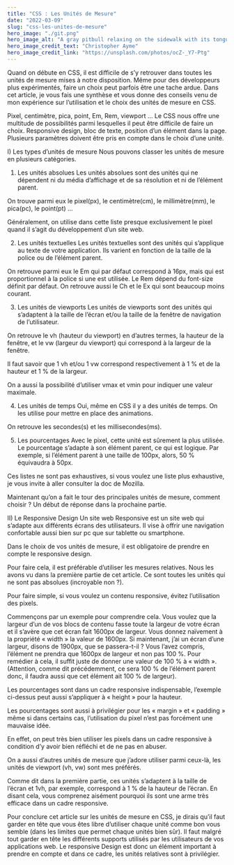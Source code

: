 ```yaml
---
title: "CSS : Les Unités de Mesure"
date: "2022-03-09"
slug: "css-les-unites-de-mesure"
hero_image: "./git.png"
hero_image_alt: "A gray pitbull relaxing on the sidewalk with its tongue hanging out"
hero_image_credit_text: "Christopher Ayme"
hero_image_credit_link: "https://unsplash.com/photos/ocZ-_Y7-Ptg"
---
```


Quand on débute en CSS, il est difficile de s’y retrouver dans toutes les unités de mesure mises à notre disposition. Même pour des développeurs plus expérimentés, faire un choix peut parfois être une tache ardue. Dans cet article, je vous fais une synthèse et vous donne des conseils venu de mon expérience sur l’utilisation et le choix des unités de mesure en CSS.

Pixel, centimètre, pica, point, Em, Rem, viewport … Le CSS nous offre une multitude de possibilités parmi lesquelles il peut être difficile de faire un choix. Responsive design, bloc de texte, position d’un élément dans la page. Plusieurs paramètres doivent être pris en compte dans le choix d’une unité.

I) Les types d’unités de mesure
Nous pouvons classer les unités de mesure en plusieurs catégories.

1) Les unités absolues
Les unités absolues sont des unités qui ne dépendent ni du média d’affichage et de sa résolution et ni de l’élément parent.

On trouve parmi eux le pixel(px), le centimètre(cm), le millimètre(mm), le pica(pc), le point(pt) …

Généralement, on utilise dans cette liste presque exclusivement le pixel quand il s’agit du développement d’un site web.

2) Les unités textuelles
Les unités textuelles sont des unités qui s’applique au texte de votre application. Ils varient en fonction de la taille de la police ou de l’élément parent.

On retrouve parmi eux le Em qui par défaut correspond à 16px, mais qui est proportionnel à la police si une est utilisée.
Le Rem dépend du font-size définit par défaut.
On retrouve aussi le Ch et le Ex qui sont beaucoup moins courant.

3) Les unités de viewports
Les unités de viewports sont des unités qui s’adaptent à la taille de l’écran et/ou la taille de la fenêtre de navigation de l’utilisateur.

On retrouve le vh (hauteur du viewport) en d’autres termes, la hauteur de la fenêtre, et le vw (largeur du viewport) qui correspond à la largeur de la fenêtre.

Il faut savoir que 1 vh et/ou 1 vw correspond respectivement à 1 % et de la hauteur et 1 % de la largeur.

On a aussi la possibilité d’utiliser vmax et vmin pour indiquer une valeur maximale.

4) Les unités de temps
Oui, même en CSS il y a des unités de temps. On les utilise pour mettre en place des animations.

On retrouve les secondes(s) et les millisecondes(ms).

5) Les pourcentages
Avec le pixel, cette unité est sûrement la plus utilisée.
Le pourcentage s’adapte à son élément parent, ce qui est logique. Par exemple, si l’élément parent à une taille de 100px, alors, 50 % équivaudra à 50px.

Ces listes ne sont pas exhaustives, si vous voulez une liste plus exhaustive, je vous invite à aller consulter la doc de Mozilla.

Maintenant qu’on a fait le tour des principales unités de mesure, comment choisir ? Un début de réponse dans la prochaine partie.

II) Le Responsive Design
Un site web Responsive est un site web qui s’adapte aux différents écrans des utilisateurs. Il vise à offrir une navigation confortable aussi bien sur pc que sur tablette ou smartphone.

Dans le choix de vos unités de mesure, il est obligatoire de prendre en compte le responsive design.

Pour faire cela, il est préférable d’utiliser les mesures relatives. Nous les avons vu dans la première partie de cet article. Ce sont toutes les unités qui ne sont pas absolues (incroyable non ?).

Pour faire simple, si vous voulez un contenu responsive, évitez l’utilisation des pixels.

Commençons par un exemple pour comprendre cela. Vous voulez que la largeur d’un de vos blocs de contenu fasse toute la largeur de votre écran et il s’avère que cet écran fait 1600px de largeur. Vous donnez naïvement à la propriété « width » la valeur de 1600px. Si maintenant, j’ai un écran d’une largeur, disons de 1900px, que se passera-t-il ?
Vous l’avez compris, l’élément ne prendra que 1600px de largeur et non pas 100 %.
Pour remédier à cela, il suffit juste de donner une valeur de 100 % à « width ».
(Attention, comme dit précédemment, ce sera 100 % de l’élément parent donc, il faudra aussi que cet élément ait 100 % de largeur).

Les pourcentages sont dans un cadre responsive indispensable, l’exemple ci-dessus peut aussi s’appliquer à « height » pour la hauteur.

Les pourcentages sont aussi à privilégier pour les « margin » et « padding » même si dans certains cas, l’utilisation du pixel n’est pas forcément une mauvaise idée.

En effet, on peut très bien utiliser les pixels dans un cadre responsive à condition d’y avoir bien réfléchi et de ne pas en abuser.

On a aussi d’autres unités de mesure que j’adore utiliser parmi ceux-là, les unités de viewport (vh, vw) sont mes préférés.

Comme dit dans la première partie, ces unités s’adaptent à la taille de l’écran et 1vh, par exemple, correspond à 1 % de la hauteur de l’écran. En disant cela, vous comprenez aisément pourquoi ils sont une arme très efficace dans un cadre responsive.

Pour conclure cet article sur les unités de mesure en CSS, je dirais qu’il faut garder en tête que vous êtes libre d’utiliser chaque unité comme bon vous semble (dans les limites que permet chaque unités bien sûr). Il faut malgré tout garder en tête les différents supports utilisés par les utilisateurs de vos applications web. Le responsive Design est donc un élément important à prendre en compte et dans ce cadre, les unités relatives sont à privilégier.

